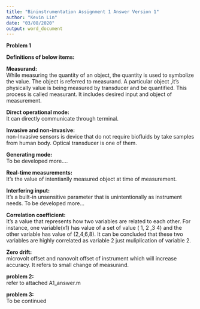 ```yaml
---
title: "Bininstrumentation Assignment 1 Answer Version 1"
author: "Kevin Lin"
date: "03/08/2020"
output: word_document
---
```



**Problem 1**

**Definitions of below items:**

**Measurand:**    
While measuring the quantity of an object, the quantity is used to symbolize the value. 
The object is referred to measurand. A particular object ,it's physically value is being measured by transducer and 
be quantified. This process is called measurant. It includes desired input and object of measurement. 


**Direct operational mode:**   
It can directly communicate through terminal.


**Invasive and non-invasive:**  
non-Invasive sensors is device that do not require biofluids by take samples from human body. Optical transducer is one of them. 


**Generating mode:**  
To be developed more....

	

**Real-time measurements:**   
It's the value of intentianlly measured object at time of measurement. 


**Interfering input:**   
It's a built-in unsensitive parameter that is unintentionally as instrument needs. To be developed more...


**Correlation coefficient:**   
It's a value that represents how two variables are related to each other. For instance, one variable(x1) has
value of a set of value ( 1, 2 ,3 4) and the other variable has value of (2,4,6,8). It can be concluded that these two variables are 
highly correlated as variable 2 just muliplication of variable 2. 

**Zero drift:**   
microvolt offset and nanovolt offset of instrument which will increase accuracy. It refers to small change of measurand. 


**problem 2:**      
refer to attached A1_answer.m

**problem 3:**  
To be continued

